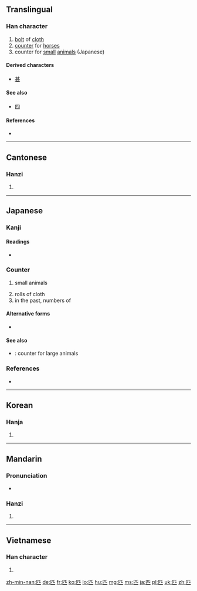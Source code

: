 {{also|疋}}
==Translingual==

===Han character===
{{Han char|rn=23|rad=匸|as=02|sn=4|four=7171<sub>1</sub>|canj=尸金 (SC)|ids=⿷[[匚]][[儿]]}}

# [[bolt]] of [[cloth]]
# [[counter]] for [[horse]]s
# counter for [[small]] [[animal]]s (Japanese)

====Derived characters====
* [[甚]]

====See also====
* [[四]]

====References====
* {{Han ref|kx=0154.360|dkj=02673|dj=0347.110|hdz=10081.060|uh=5339|ud=21305|bh=A4C7|bd=42183}}

----

==Cantonese==

===Hanzi===
{{yue-hanzi|jyut=[[pat1]]|y=[[pat1]]}}

# {{defn|lang=yue|sort=匸02}}

----

==Japanese==

===Kanji===
{{ja-kanji|grade=7|rs=匸02}}

====Readings====
* {{ja-readings|on=[[ひつ]] (hitsu), [[ひき]] (hiki)|kun=[[たぐい]] (tagui), [[たぐう]] (taguu)}}

===Counter===
{{ja-pos|ひき|counter}}

# small animals 
#: {{ja-usex|犬が'''一匹'''います。|いぬ が '''いっぴき''' います。|There is one dog.}}
# rolls of cloth
# in the past, numbers of {{ja-r|銭|せん}}

====Alternative forms====
* {{l|ja|疋}}

====See also====
* {{ja-r|頭|とう}}: counter for large animals

===References===
* {{R:Meikyo}}
----

==Korean==

===Hanja===
{{ko-hanja|hangeul=[[필]], [[목]]|rv=pil, mok|mr=p'il, mok}}

# {{defn|lang=ko|sort=匸02}}

----

==Mandarin==

===Pronunciation===
* {{audio|Zh-pi.ogg|Audio}}

===Hanzi===
{{cmn-hanzi|pin=[[pǐ]] ([[pi3]])|wg=p'i<sup>3</sup>}}

# {{defn|lang=cmn|sort=匸02}}

----

==Vietnamese==

===Han character===
{{vi-hantu|[[thất]], [[sất]], [[sơ]], [[sớt]], [[sứt]], [[thớt]]|rs=匸02}}

# {{defn|lang=vi|sort=匸02}}

[[zh-min-nan:匹]]
[[de:匹]]
[[fr:匹]]
[[ko:匹]]
[[lo:匹]]
[[hu:匹]]
[[mg:匹]]
[[ms:匹]]
[[ja:匹]]
[[pl:匹]]
[[uk:匹]]
[[zh:匹]]